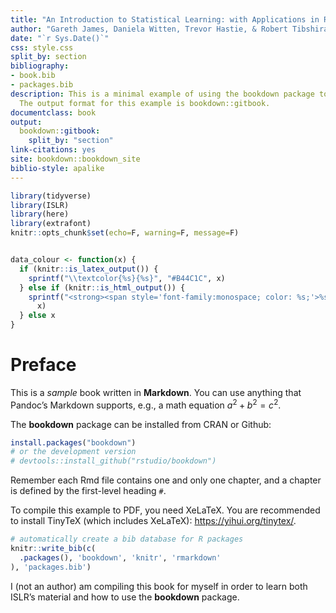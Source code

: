 ```yaml
--- 
title: "An Introduction to Statistical Learning: with Applications in R"
author: "Gareth James, Daniela Witten, Trevor Hastie, & Robert Tibshirani"
date: "`r Sys.Date()`"
css: style.css
split_by: section
bibliography:
- book.bib
- packages.bib
description: This is a minimal example of using the bookdown package to write a book.
  The output format for this example is bookdown::gitbook.
documentclass: book
output:
  bookdown::gitbook:
    split_by: "section"
link-citations: yes
site: bookdown::bookdown_site
biblio-style: apalike
---
```


```r
library(tidyverse)
library(ISLR)
library(here)
library(extrafont)
knitr::opts_chunk$set(echo=F, warning=F, message=F)


data_colour <- function(x) {
  if (knitr::is_latex_output()) {
    sprintf("\\textcolor{%s}{%s}", "#B44C1C", x)
  } else if (knitr::is_html_output()) {
    sprintf("<strong><span style='font-family:monospace; color: %s;'>%s</span></strong>", "#B44C1C", 
      x)
  } else x
}

```


# Preface

This is a _sample_ book written in **Markdown**. You can use anything that Pandoc's Markdown supports, e.g., a math equation $a^2 + b^2 = c^2$.

The **bookdown** package can be installed from CRAN or Github:

```r
install.packages("bookdown")
# or the development version
# devtools::install_github("rstudio/bookdown")
```

Remember each Rmd file contains one and only one chapter, and a chapter is defined by the first-level heading `#`.

To compile this example to PDF, you need XeLaTeX. You are recommended to install TinyTeX (which includes XeLaTeX): <https://yihui.org/tinytex/>.

```r
# automatically create a bib database for R packages
knitr::write_bib(c(
  .packages(), 'bookdown', 'knitr', 'rmarkdown'
), 'packages.bib')
```

I (not an author) am compiling this book for myself in order to learn both ISLR's material and how to use the **bookdown** package. 


